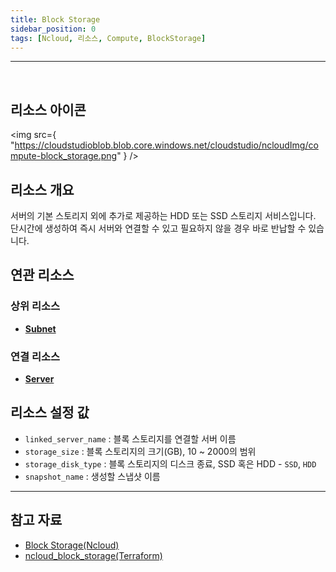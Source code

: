 ```yaml
---
title: Block Storage
sidebar_position: 0
tags: [Ncloud, 리소스, Compute, BlockStorage]
---
```


<hr />
<br />

## 리소스 아이콘

<img
    src={
        "https://cloudstudioblob.blob.core.windows.net/cloudstudio/ncloudImg/compute-block_storage.png"
    }
/>

## 리소스 개요

서버의 기본 스토리지 외에 추가로 제공하는 HDD 또는 SSD 스토리지 서비스입니다. 단시간에 생성하여 즉시 서버와 연결할 수 있고 필요하지 않을 경우 바로 반납할 수 있습니다.

## 연관 리소스

### 상위 리소스

-   [**Subnet**](https://docs.cstudio.app/docs/resource/ncloud/Network/Subnet)

### 연결 리소스

-   [**Server**](https://docs.cstudio.app/docs/resource/ncloud/Compute/Server)

## 리소스 설정 값

-   `linked_server_name` : 블록 스토리지를 연결할 서버 이름
-   `storage_size` : 블록 스토리지의 크기(GB), 10 ~ 2000의 범위
-   `storage_disk_type` : 블록 스토리지의 디스크 종료, SSD 혹은 HDD - `SSD`, `HDD`
-   `snapshot_name` : 생성할 스냅샷 이름

---

## 참고 자료

-   [Block Storage(Ncloud)](https://www.ncloud.com/product/storage/blockStorage)
-   [ncloud_block_storage(Terraform)](https://registry.terraform.io/providers/NaverCloudPlatform/ncloud/latest/docs/resources/block_storage)
